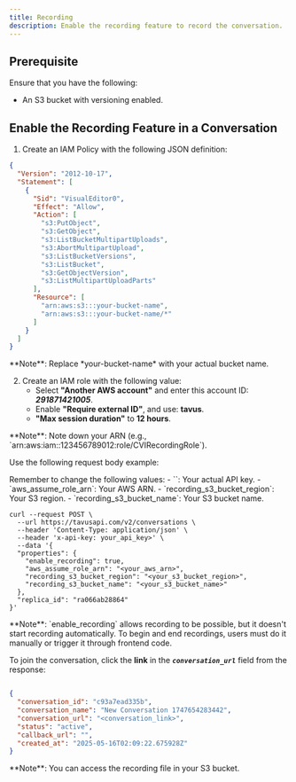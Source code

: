 ```yaml
---
title: Recording
description: Enable the recording feature to record the conversation.
---
```


## Prerequisite

Ensure that you have the following:

* An S3 bucket with versioning enabled.

## Enable the Recording Feature in a Conversation
<Steps>
<Step title="Step 1: Set up IAM Policy and Role" titleSize="h3">

1. Create an IAM Policy with the following JSON definition:

```json
{
  "Version": "2012-10-17",
  "Statement": [
    {
      "Sid": "VisualEditor0",
      "Effect": "Allow",
      "Action": [
        "s3:PutObject",
        "s3:GetObject",
        "s3:ListBucketMultipartUploads",
        "s3:AbortMultipartUpload",
        "s3:ListBucketVersions",
        "s3:ListBucket",
        "s3:GetObjectVersion",
        "s3:ListMultipartUploadParts"
      ],
      "Resource": [
        "arn:aws:s3:::your-bucket-name",
        "arn:aws:s3:::your-bucket-name/*"
      ]
    }
  ]
}
```
<Note>
**Note**: Replace *your-bucket-name* with your actual bucket name.
</Note>

2. Create an IAM role with the following value:  
   - Select **"Another AWS account"** and enter this account ID: ***291871421005***.  
   - Enable **"Require external ID"**, and use: **tavus**.  
   - **"Max session duration"** to **12 hours**.

<Note>
**Note**: Note down your ARN (e.g., `arn:aws:iam::123456789012:role/CVIRecordingRole`).
</Note>

</Step>
<Step title="Step 2: Create a Conversation with Recording Enabled" titleSize="h3">

Use the following request body example:

<Info>
Remember to change the following values:
- `<your_api_key>`: Your actual API key.
- `aws_assume_role_arn`: Your AWS ARN.
- `recording_s3_bucket_region`: Your S3 region.
- `recording_s3_bucket_name`: Your S3 bucket name.
</Info>

```shell cURL
curl --request POST \
  --url https://tavusapi.com/v2/conversations \
  --header 'Content-Type: application/json' \
  --header 'x-api-key: your_api_key>' \
  --data '{
  "properties": {
    "enable_recording": true,
    "aws_assume_role_arn": "<your_aws_arn>",
    "recording_s3_bucket_region": "<your_s3_bucket_region>",
    "recording_s3_bucket_name": "<your_s3_bucket_name>"
  },
  "replica_id": "ra066ab28864"
}'
```

<Note>
**Note**: `enable_recording` allows recording to be possible, but it doesn't start recording automatically. To begin and end recordings, users must do it manually or trigger it through frontend code.
</Note>

</Step>
<Step title="Step 3: Join the Conversation" titleSize="h3">

To join the conversation, click the **link** in the ***`conversation_url`*** field from the response:

```json

{
  "conversation_id": "c93a7ead335b",
  "conversation_name": "New Conversation 1747654283442",
  "conversation_url": "<conversation_link>",
  "status": "active",
  "callback_url": "",
  "created_at": "2025-05-16T02:09:22.675928Z"
}

```

<Note>
**Note**: You can access the recording file in your S3 bucket.
</Note>
</Step>
</Steps>